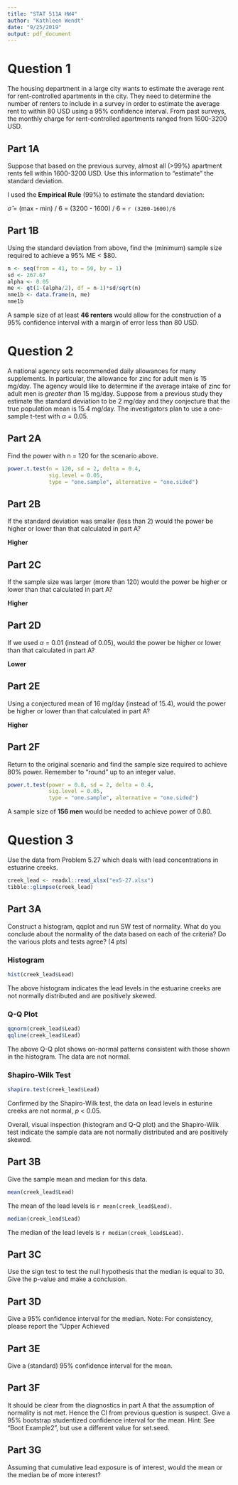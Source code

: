 ```yaml
---
title: "STAT 511A HW4"
author: "Kathleen Wendt"
date: "9/25/2019"
output: pdf_document
---
```


# Question 1

The housing department in a large city wants to estimate the average rent for rent-controlled apartments in the city. They need to determine the number of renters to include in a survey in order to estimate the average rent to within 80 USD using a 95% confidence interval. From past surveys, the monthly charge for rent-controlled apartments ranged from 1600-3200 USD.

## Part 1A

Suppose that based on the previous survey, almost all (>99%) apartment rents fell within 1600-3200 USD. Use this information to “estimate” the standard deviation.

I used the **Empirical Rule** (99%) to estimate the standard deviation:

$\hat\sigma$ = (max - min) / 6 = (3200 - 1600) / 6 = `r (3200-1600)/6`

## Part 1B

Using the standard deviation from above, find the (minimum) sample size required to achieve a 95% ME < $80.

```r
n <- seq(from = 41, to = 50, by = 1)
sd <- 267.67
alpha <- 0.05
me <- qt(1-(alpha/2), df = n-1)*sd/sqrt(n)
nme1b <- data.frame(n, me)
nme1b
```

A sample size of at least **46 renters** would allow for the construction of a 95% confidence interval with a margin of error less than 80 USD.

# Question 2

A national agency sets recommended daily allowances for many supplements. In particular, the allowance for zinc for adult men is 15 mg/day. The agency would like to determine if the average intake of zinc for adult men is _greater than_ 15 mg/day. Suppose from a previous study they estimate the standard deviation to be 2 mg/day and they conjecture that the true population mean is 15.4 mg/day. The investigators plan to use a one-sample t-test with $\alpha$ = 0.05.

## Part 2A

Find the power with n = 120 for the scenario above.

```r
power.t.test(n = 120, sd = 2, delta = 0.4,
             sig.level = 0.05, 
             type = "one.sample", alternative = "one.sided")
```

## Part 2B

If the standard deviation was smaller (less than 2) would the power be higher or lower than that calculated in part A?

**Higher**

## Part 2C

If the sample size was larger (more than 120) would the power be higher or lower than that calculated in part A?

**Higher**

## Part 2D

If we used $\alpha$ = 0.01 (instead of 0.05), would the power be higher or lower than that calculated in part A?

**Lower**

## Part 2E

Using a conjectured mean of 16 mg/day (instead of 15.4), would the power be higher or lower than that calculated in part A?

**Higher**

## Part 2F

Return to the original scenario and find the sample size required to achieve 80% power. Remember to “round” up to an integer value.

```r
power.t.test(power = 0.8, sd = 2, delta = 0.4,
             sig.level = 0.05, 
             type = "one.sample", alternative = "one.sided")
```

A sample size of **156 men** would be needed to achieve power of 0.80.

# Question 3

Use the data from Problem 5.27 which deals with lead concentrations in estuarine creeks.

```r
creek_lead <- readxl::read_xlsx("ex5-27.xlsx")
tibble::glimpse(creek_lead)
```

## Part 3A

Construct a histogram, qqplot and run SW test of normality. What do you conclude about the normality of the data based on each of the criteria? Do the various plots and tests agree? (4 pts)

\pagebreak

### Histogram

```r
hist(creek_lead$Lead)
```

The above histogram indicates the lead levels in the estuarine creeks are not normally distributed and are positively skewed.

\pagebreak

### Q-Q Plot

```r
qqnorm(creek_lead$Lead)
qqline(creek_lead$Lead)
```

The above Q-Q plot shows on-normal patterns consistent with those shown in the histogram. The data are not normal.

### Shapiro-Wilk Test

```r
shapiro.test(creek_lead$Lead)
```

Confirmed by the Shapiro-Wilk test, the data on lead levels in esturine creeks are not normal, _p_ < 0.05.

Overall, visual inspection (histogram and Q-Q plot) and the Shapiro-Wilk test indicate the sample data are not normally distributed and are positively skewed.

## Part 3B

Give the sample mean and median for this data.

```r
mean(creek_lead$Lead)
```

The mean of the lead levels is `r mean(creek_lead$Lead)`.

```r
median(creek_lead$Lead)
```

The median of the lead levels is `r median(creek_lead$Lead)`.

## Part 3C

Use the sign test to test the null hypothesis that the median is equal to 30. Give the p-value and make a conclusion.

## Part 3D

Give a 95% confidence interval for the median. Note: For consistency, please report the “Upper Achieved

## Part 3E

Give a (standard) 95% confidence interval for the mean.

## Part 3F

It should be clear from the diagnostics in part A that the assumption of normality is not met. Hence the CI from previous question is suspect. Give a 95% bootstrap studentized confidence interval for the mean. Hint: See “Boot Example2”, but use a different value for set.seed.

## Part 3G

Assuming that cumulative lead exposure is of interest, would the mean or the median be of more interest?
